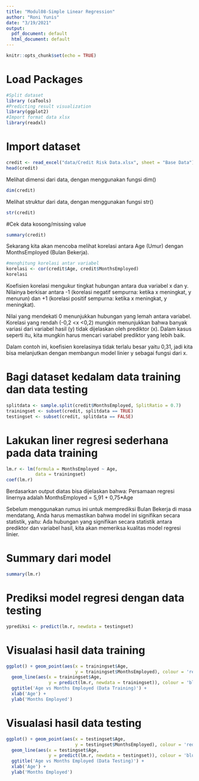 ---
title: "Modul08-Simple Linear Regression"
author: "Roni Yunis"
date: "3/19/2021"
output:
  pdf_document: default
  html_document: default
---

```{r setup, include=FALSE}
knitr::opts_chunk$set(echo = TRUE)
```

# Load Packages
```{r}
#Split dataset 
library (caTools)
#Predicting result visualization
library(ggplot2)
#Import format data xlsx
library(readxl)

```

# Import dataset
```{r}
credit <- read_excel("data/Credit Risk Data.xlsx", sheet = "Base Data")
head(credit)
```

Melihat dimensi dari data, dengan menggunakan fungsi dim()
```{r}
dim(credit)
```
Melihat struktur dari data, dengan menggunakan fungsi str()
```{r}
str(credit)
```
#Cek data kosong/missing value

```{r}
summary(credit)
```



Sekarang kita akan mencoba melihat korelasi antara Age (Umur) dengan MonthsEmployed (Bulan Bekerja). 

```{r}
#menghitung korelasi antar variabel
korelasi <- cor(credit$Age, credit$MonthsEmployed)
korelasi
```
Koefisien korelasi mengukur tingkat hubungan antara dua variabel x dan y. Nilainya berkisar antara -1 (korelasi negatif sempurna: ketika x meningkat, y menurun) dan +1 (korelasi positif sempurna: ketika x meningkat, y meningkat).

Nilai yang mendekati 0 menunjukkan hubungan yang lemah antara variabel. Korelasi yang rendah (-0,2 <x <0,2) mungkin menunjukkan bahwa banyak variasi dari variabel hasil (y) tidak dijelaskan oleh prediktor (x). Dalam kasus seperti itu, kita mungkin harus mencari variabel prediktor yang lebih baik.

Dalam contoh ini, koefisien korelasinya tidak terlalu besar  yaitu 0,31, jadi kita bisa melanjutkan dengan membangun model linier y sebagai fungsi dari x.

# Bagi dataset kedalam data training dan data testing
```{r}
splitdata <- sample.split(credit$MonthsEmployed, SplitRatio = 0.7)
trainingset <- subset(credit, splitdata == TRUE)
testingset <- subset(credit, splitdata == FALSE)
```

# Lakukan liner regresi sederhana pada data training
```{r}
lm.r <- lm(formula = MonthsEmployed ~ Age,
           data = trainingset)
coef(lm.r)
```
Berdasarkan output diatas bisa dijelaskan bahwa:
Persamaan regresi linernya adalah MonthsEmployed = 5,91 + 0,75*Age

Sebelum menggunakan rumus ini untuk memprediksi Bulan Bekerja di masa mendatang, Anda harus memastikan bahwa model ini signifikan secara statistik, yaitu: 
Ada hubungan yang signifikan secara statistik antara prediktor dan variabel hasil, kita akan memeriksa kualitas model regresi linier.

# Summary dari model
```{r}
summary(lm.r)
```

# Prediksi model regresi dengan data testing
```{r}
yprediksi <- predict(lm.r, newdata = testingset)

```


# Visualasi hasil data training
```{r}
ggplot() + geom_point(aes(x = trainingset$Age,
                          y = trainingset$MonthsEmployed), colour = 'red') +
  geom_line(aes(x = trainingset$Age,
                y = predict(lm.r, newdata = trainingset)), colour = 'blue') +
  ggtitle('Age vs Months Employed (Data Training)') +
  xlab('Age') +
  ylab('Months Employed')
```

# Visualasi hasil data testing
```{r}
ggplot() + geom_point(aes(x = testingset$Age,
                          y = testingset$MonthsEmployed), colour = 'red') +
  geom_line(aes(x = testingset$Age,
                y = predict(lm.r, newdata = testingset)), colour = 'blue') +
  ggtitle('Age vs Months Employed (Data Testing)') +
  xlab('Age') +
  ylab('Months Employed')
```



